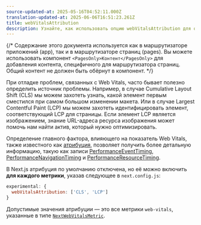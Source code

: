 ```yaml
---
source-updated-at: 2025-05-16T04:52:11.000Z
translation-updated-at: 2025-06-06T16:51:23.261Z
title: webVitalsAttribution
description: Узнайте, как использовать опцию webVitalsAttribution для определения источника проблем с Web Vitals.
---
```


{/* Содержание этого документа используется как в маршрутизаторе приложений (app), так и в маршрутизаторе страниц (pages). Вы можете использовать компонент `<PagesOnly>Контент</PagesOnly>` для добавления контента, специфичного для маршрутизатора страниц. Общий контент не должен быть обёрнут в компонент. */}

При отладке проблем, связанных с Web Vitals, часто бывает полезно определить источник проблемы.
Например, в случае Cumulative Layout Shift (CLS) мы можем захотеть узнать, какой элемент первым сместился при самом большом изменении макета.
Или в случае Largest Contentful Paint (LCP) мы можем захотеть идентифицировать элемент, соответствующий LCP для страницы.
Если элемент LCP является изображением, знание URL-адреса ресурса изображения может помочь нам найти актив, который нужно оптимизировать.

Определение главного фактора, влияющего на показатель Web Vitals, также известного как [атрибуция](https://github.com/GoogleChrome/web-vitals/blob/4ca38ae64b8d1e899028c692f94d4c56acfc996c/README.md#attribution),
позволяет получить более детальную информацию, такую как записи [PerformanceEventTiming](https://developer.mozilla.org/docs/Web/API/PerformanceEventTiming), [PerformanceNavigationTiming](https://developer.mozilla.org/docs/Web/API/PerformanceNavigationTiming) и [PerformanceResourceTiming](https://developer.mozilla.org/docs/Web/API/PerformanceResourceTiming).

В Next.js атрибуция по умолчанию отключена, но её можно включить **для каждого метрики**, указав следующее в `next.config.js`:

```js filename="next.config.js"
experimental: {
  webVitalsAttribution: ['CLS', 'LCP']
}
```

Допустимые значения атрибуции — это все метрики `web-vitals`, указанные в типе [`NextWebVitalsMetric`](https://github.com/vercel/next.js/blob/442378d21dd56d6e769863eb8c2cb521a463a2e0/packages/next/shared/lib/utils.ts#L43).
